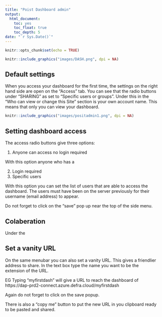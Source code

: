 ```yaml
---
title: "Poist Dashboard admin"
output:
  html_document:
    toc: yes
    toc_float: true
    toc_depth: 5
date: "`r Sys.Date()`"
---
```


```r
knitr::opts_chunk$set(echo = TRUE)
```

```r
knitr::include_graphics("images/DASH.png", dpi = NA)
```


## Default settings

When you access your dashboard for the first time, the settings on the right hand side are open on the "Access" tab.
You can see that the radio buttons under "SHARING" as set to "Specific users or groups".
Under this in the "Who can view or change this Site" section is your own account name.
This means that only you can view your dashboard.


```r
knitr::include_graphics("images/positadmin1.png", dpi = NA)
```


## Setting dashboard access

The access radio buttons give three options:  
  
1. Anyone can access no login required  

With this option anyone who has a

2. Login required  
3. Specific users  
  
With this option you can set the list of users that are able to access the dashboard.
The users must have been on the server previously for their username (email address) to appear.

Do not forget to click on the "save" pop up near the top of the side menu.

## Colaberation

Under the 

## Set a vanity URL

On the same menubar you can also set a vanity URL. This gives a friendlier address to share.
In the text box type the name you want to be the extension of the URL.

EG Typing "myfirstdash" will give a URL to reach the dashboard of
https://dap-prd2-connect.azure.defra.cloud/myfirstdash

Again do not forget to click on the save popup.

There is also a "copy me" button to put the new URL in you clipboard ready to be pasted and shared.